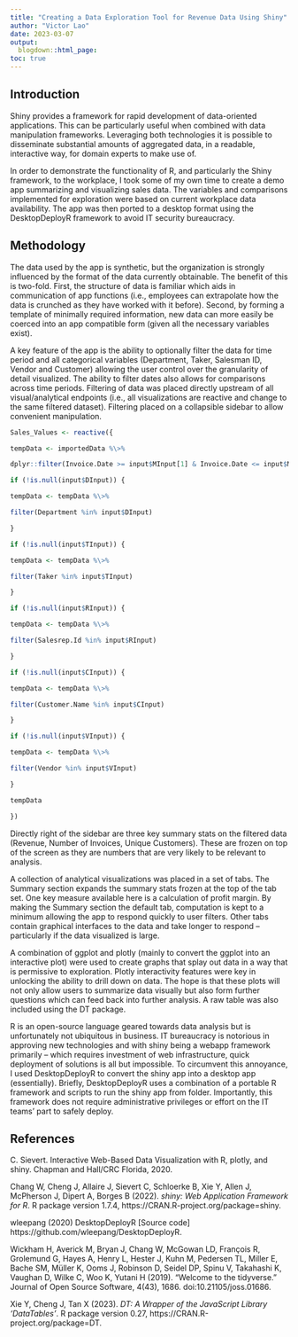 ```yaml
---
title: "Creating a Data Exploration Tool for Revenue Data Using Shiny"
author: "Victor Lao"
date: 2023-03-07
output:
  blogdown::html_page:
toc: true
---
```


## Introduction

Shiny provides a framework for rapid development of data-oriented applications. This can be particularly useful when combined with data manipulation frameworks. Leveraging both technologies it is possible to disseminate substantial amounts of aggregated data, in a readable, interactive way, for domain experts to make use of.

In order to demonstrate the functionality of R, and particularly the Shiny framework, to the workplace, I took some of my own time to create a demo app summarizing and visualizing sales data. The variables and comparisons implemented for exploration were based on current workplace data availability. The app was then ported to a desktop format using the DesktopDeployR framework to avoid IT security bureaucracy.

## Methodology

The data used by the app is synthetic, but the organization is strongly influenced by the format of the data currently obtainable. The benefit of this is two-fold. First, the structure of data is familiar which aids in communication of app functions (i.e., employees can extrapolate how the data is crunched as they have worked with it before). Second, by forming a template of minimally required information, new data can more easily be coerced into an app compatible form (given all the necessary variables exist).

A key feature of the app is the ability to optionally filter the data for time period and all categorical variables (Department, Taker, Salesman ID, Vendor and Customer) allowing the user control over the granularity of detail visualized. The ability to filter dates also allows for comparisons across time periods. Filtering of data was placed directly upstream of all visual/analytical endpoints (i.e., all visualizations are reactive and change to the same filtered dataset). Filtering placed on a collapsible sidebar to allow convenient manipulation.

```r

Sales_Values <- reactive({

tempData <- importedData %\>%

dplyr::filter(Invoice.Date >= input$MInput[1] & Invoice.Date <= input$MInput[2])

if (!is.null(input$DInput)) {

tempData <- tempData %\>%

filter(Department %in% input$DInput)

}

if (!is.null(input$TInput)) {

tempData <- tempData %\>%

filter(Taker %in% input$TInput)

}

if (!is.null(input$RInput)) {

tempData <- tempData %\>%

filter(Salesrep.Id %in% input$RInput)

}

if (!is.null(input$CInput)) {

tempData <- tempData %\>%

filter(Customer.Name %in% input$CInput)

}

if (!is.null(input$VInput)) {

tempData <- tempData %\>%

filter(Vendor %in% input$VInput)

}

tempData

})

```

Directly right of the sidebar are three key summary stats on the filtered data (Revenue, Number of Invoices, Unique Customers). These are frozen on top of the screen as they are numbers that are very likely to be relevant to analysis.

A collection of analytical visualizations was placed in a set of tabs. The Summary section expands the summary stats frozen at the top of the tab set. One key measure available here is a calculation of profit margin. By making the Summary section the default tab, computation is kept to a minimum allowing the app to respond quickly to user filters. Other tabs contain graphical interfaces to the data and take longer to respond -- particularly if the data visualized is large.

A combination of ggplot and plotly (mainly to convert the ggplot into an interactive plot) were used to create graphs that splay out data in a way that is permissive to exploration. Plotly interactivity features were key in unlocking the ability to drill down on data. The hope is that these plots will not only allow users to summarize data visually but also form further questions which can feed back into further analysis. A raw table was also included using the DT package.

R is an open-source language geared towards data analysis but is unfortunately not ubiquitous in business. IT bureaucracy is notorious in approving new technologies and with shiny being a webapp framework primarily -- which requires investment of web infrastructure, quick deployment of solutions is all but impossible. To circumvent this annoyance, I used DesktopDeployR to convert the shiny app into a desktop app (essentially). Briefly, DesktopDeployR uses a combination of a portable R framework and scripts to run the shiny app from folder. Importantly, this framework does not require administrative privileges or effort on the IT teams' part to safely deploy.

## References

C. Sievert. Interactive Web-Based Data Visualization with R, plotly, and shiny. Chapman and Hall/CRC Florida, 2020.

Chang W, Cheng J, Allaire J, Sievert C, Schloerke B, Xie Y, Allen J, McPherson J, Dipert A, Borges B (2022). _shiny: Web Application Framework for R_. R package version 1.7.4, https://CRAN.R-project.org/package=shiny.

wleepang (2020) DesktopDeployR [Source code] https://github.com/wleepang/DesktopDeployR.

Wickham H, Averick M, Bryan J, Chang W, McGowan LD, François R, Grolemund G, Hayes A, Henry L, Hester J, Kuhn M, Pedersen TL, Miller E, Bache SM, Müller K, Ooms J, Robinson D, Seidel DP, Spinu V, Takahashi K, Vaughan D, Wilke C, Woo K, Yutani H (2019). "Welcome to the tidyverse." Journal of Open Source Software, 4(43), 1686. doi:10.21105/joss.01686.

Xie Y, Cheng J, Tan X (2023). _DT: A Wrapper of the JavaScript Library 'DataTables'_. R package version 0.27, https://CRAN.R-project.org/package=DT.
